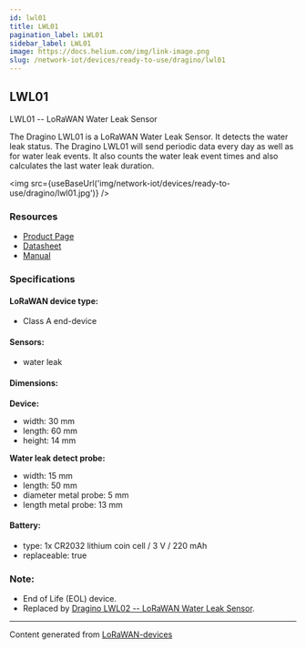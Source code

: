 ```yaml
---
id: lwl01
title: LWL01
pagination_label: LWL01
sidebar_label: LWL01
image: https://docs.helium.com/img/link-image.png
slug: /network-iot/devices/ready-to-use/dragino/lwl01
---
```



<LegacyContentBanner />

## LWL01

LWL01 -- LoRaWAN Water Leak Sensor

The Dragino LWL01 is a LoRaWAN Water Leak Sensor. It detects the water leak status. The Dragino
LWL01 will send periodic data every day as well as for water leak events. It also counts the water
leak event times and also calculates the last water leak duration.

<img src={useBaseUrl('img/network-iot/devices/ready-to-use/dragino/lwl01.jpg')} />

### Resources

- [Product Page](http://www.dragino.com/products/lora-lorawan-end-node/item/158-lwl01.html)
- [Datasheet](https://www.dragino.com/downloads/downloads/LoRa_End_Node/LDS01/Datasheet_LWL01_Water_Leak_Sensor.pdf)
- [Manual](https://www.dragino.com/downloads/downloads/LoRa_End_Node/LDS01/LWL01_LoRaWAN_Water_Leak_UserManual_v1.3.1.pdf)

### Specifications

#### LoRaWAN device type:

- Class A end-device

#### Sensors:

- water leak

#### Dimensions:

**Device:**

- width: 30 mm
- length: 60 mm
- height: 14 mm

**Water leak detect probe:**

- width: 15 mm
- length: 50 mm
- diameter metal probe: 5 mm
- length metal probe: 13 mm

#### Battery:

- type: 1x CR2032 lithium coin cell / 3 V / 220 mAh
- replaceable: true

### Note:

- End of Life (EOL) device.
- Replaced by
  [Dragino LWL02 -- LoRaWAN Water Leak Sensor](https://www.dragino.com/products/lorawan-nb-iot-door-sensor-water-leak/item/180-lwl02.html).

---

Content generated from [LoRaWAN-devices](https://github.com/TheThingsNetwork/lorawan-devices)
